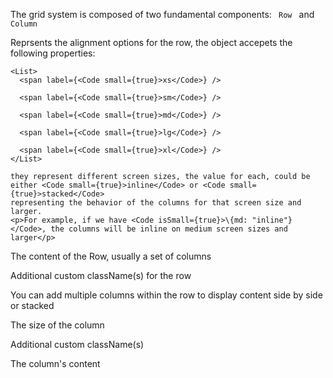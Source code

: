 
<PackageInstallGuide packageName="@wpmudev/sui-grid" />

<Section border={true}>
  <p> The grid system is composed of two fundamental components: <Code small={true}> Row </Code> and <Code small={true}> Column </Code></p>
</Section>

<Section title="Row Props" border={true}>
  <PropSection title="align" type="object" defaultValue="{md: 'inline'}">
    <p>Reprsents the alignment options for the row, the object accepets the following properties:</p>

    <List>
      <span label={<Code small={true}>xs</Code>} />

      <span label={<Code small={true}>sm</Code>} />

      <span label={<Code small={true}>md</Code>} />

      <span label={<Code small={true}>lg</Code>} />

      <span label={<Code small={true}>xl</Code>} />
    </List>

    they represent different screen sizes, the value for each, could be either <Code small={true}>inline</Code> or <Code small={true}>stacked</Code>
    representing the behavior of the columns for that screen size and larger.
    <p>For example, if we have <Code isSmall={true}>\{md: "inline"}</Code>, the columns will be inline on medium screen sizes and larger</p>
  </PropSection>

  <PropSection title="children" type="React Node">
    <p>The content of the Row, usually a set of columns </p>
  </PropSection>

  <PropSection title="className" type="string">
    <p>Additional custom className(s) for the row</p>
  </PropSection>
</Section>

<Section title="Column Props" border={true}>
  <p> You can add multiple columns within the row to display content side by side or stacked </p>

  <PropSection title="size" type="number | string">
    <p>The size of the column</p>
  </PropSection>

  <PropSection title="className" type="string">
    <p>Additional custom className(s) </p>
  </PropSection>

  <PropSection title="children*" type="React Node">
    <p>The column's content</p>
  </PropSection>
</Section>

<CommonPropsNotice />
